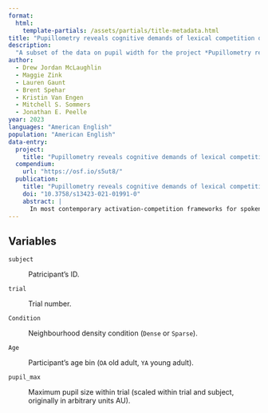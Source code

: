 ```yaml
---
format: 
  html:
    template-partials: /assets/partials/title-metadata.html
title: "Pupillometry reveals cognitive demands of lexical competition during spoken word recognition in young and older adults (subset)"
description: 
  "A subset of the data on pupil width for the project *Pupillometry reveals cognitive demands of lexical competition during spoken word recognition in young and older adults*."
author: 
  - Drew Jordan McLaughlin
  - Maggie Zink
  - Lauren Gaunt
  - Brent Spehar
  - Kristin Van Engen
  - Mitchell S. Sommers
  - Jonathan E. Peelle
year: 2023
languages: "American English"
population: "American English"
data-entry:
  project:
    title: "Pupillometry reveals cognitive demands of lexical competition during spoken word recognition in young and older adults"
  compendium:
    url: "https://osf.io/s5ut8/"
  publication:
    title: "Pupillometry reveals cognitive demands of lexical competition during spoken word recognition in young and older adults"
    doi: "10.3758/s13423-021-01991-0"
    abstract: |
      In most contemporary activation-competition frameworks for spoken word recognition, candidate words compete against phonological "neighbors"" with similar acoustic properties (e.g., "cap"" vs. "cat""). Thus, recognizing words with more competitors should come at a greater cognitive cost relative to recognizing words with fewer competitors, due to increased demands for selecting the correct item and inhibiting incorrect candidates. Importantly, these processes should operate even in the absence of differences in accuracy. In the present study, we tested this proposal by examining differences in processing costs associated with neighborhood density for highly intelligible items presented in quiet. A second goal was to examine whether the cognitive demands associated with increased neighborhood density were greater for older adults compared with young adults. Using pupillometry as an index of cognitive processing load, we compared the cognitive demands associated with spoken word recognition for words with many or fewer neighbors, presented in quiet, for young (n = 67) and older (n = 69) adult listeners. Growth curve analysis of the pupil data indicated that older adults showed a greater evoked pupil response for spoken words than did young adults, consistent with increased cognitive load during spoken word recognition. Words from dense neighborhoods were marginally more demanding to process than words from sparse neighborhoods. There was also an interaction between age and neighborhood density, indicating larger effects of density in young adult listeners. These results highlight the importance of assessing both cognitive demands and accuracy when investigating the mechanisms underlying spoken word recognition.
---
```


## Variables

`subject`

:   Patricipant's ID.

`trial`

:   Trial number.

`Condition`

:   Neighbourhood density condition (`Dense` or `Sparse`).

`Age`

:   Participant's age bin (`OA` old adult, `YA` young adult).

`pupil_max`

:   Maximum pupil size within trial (scaled within trial and subject, originally in arbitrary units AU).
